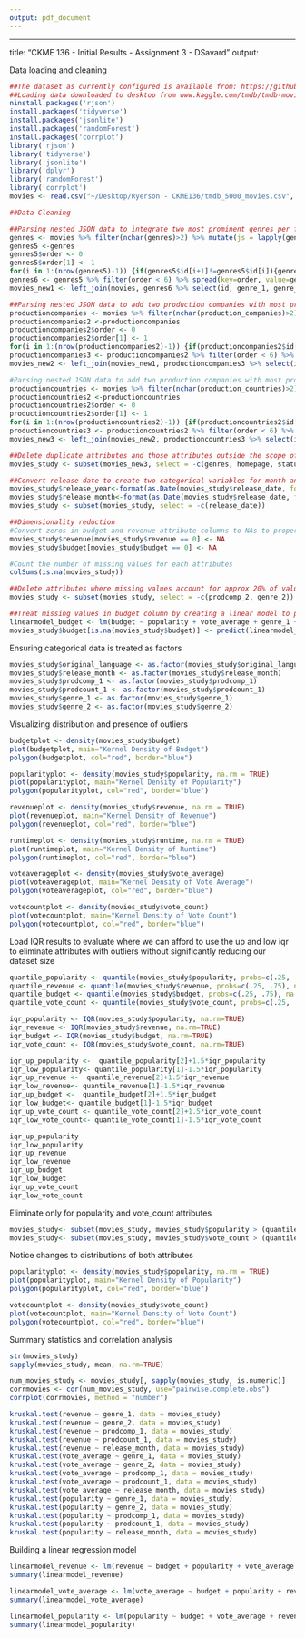 ```yaml
---
output: pdf_document
---
```

---
title: "CKME 136 - Initial Results - Assignment 3 - DSavard"
output:


Data loading and cleaning

```r
##The dataset as currently configured is available from: https://github.com/dsa845/ckme136
##Loading data downloaded to desktop from www.kaggle.com/tmdb/tmdb-movie-metadata
ninstall.packages('rjson')
install.packages('tidyverse')
install.packages('jsonlite')
install.packages('randomForest')
install.packages('corrplot')
library('rjson')
library('tidyverse')
library('jsonlite')
library('dplyr')
library('randomForest')
library('corrplot')
movies <- read.csv("~/Desktop/Ryerson - CKME136/tmdb_5000_movies.csv", na = "NULL")

##Data Cleaning

##Parsing nested JSON data to integrate two most prominent genres per film (primary genre and secondary genre) within the data set
genres <- movies %>% filter(nchar(genres)>2) %>% mutate(js = lapply(genres, fromJSON)) %>% unnest(js) %>% select(id, title, genres=name) %>% mutate_if(is.character, factor)
genres5 <-genres
genres5$order <- 0
genres5$order[1] <- 1
for(i in 1:(nrow(genres5)-1)) {if(genres5$id[i+1]!=genres5$id[i]){genres5$order[i+1] <- 1} else {genres5$order[i+1] <- (genres5$order[i])+1}}
genres6 <- genres5 %>% filter(order < 6) %>% spread(key=order, value=genres) %>% rename(genre_1="1", genre_2="2", genre_3="3", genre_4="4", genre_5="5")
movies_new1 <- left_join(movies, genres6 %>% select(id, genre_1, genre_2), by="id")

##Parsing nested JSON data to add two production companies with most prominent billing as individual attributes in the dataset
productioncompanies <- movies %>% filter(nchar(production_companies)>2) %>% mutate(js = lapply(production_companies, fromJSON)) %>% unnest(js) %>% select(id, title, production_companies=name) %>% mutate_if(is.character, factor)
productioncompanies2 <-productioncompanies
productioncompanies2$order <- 0
productioncompanies2$order[1] <- 1
for(i in 1:(nrow(productioncompanies2)-1)) {if(productioncompanies2$id[i+1]!=productioncompanies2$id[i]){productioncompanies2$order[i+1] <- 1} else {productioncompanies2$order[i+1] <- (productioncompanies2$order[i])+1}}
productioncompanies3 <- productioncompanies2 %>% filter(order < 6) %>% spread(key=order, value=production_companies) %>% rename(prodcomp_1="1", prodcomp_2="2", prodcomp_3="3", prodcomp_4="4", prodcomp_5="5")
movies_new2 <- left_join(movies_new1, productioncompanies3 %>% select(id, prodcomp_1, prodcomp_2), by="id")

#Parsing nested JSON data to add two production companies with most prominent billing as individual attributes in the dataset
productioncountries <- movies %>% filter(nchar(production_countries)>2) %>% mutate(js = lapply(production_countries, fromJSON)) %>% unnest(js) %>% select(id, title, production_countries=name) %>% mutate_if(is.character, factor)
productioncountries2 <-productioncountries
productioncountries2$order <- 0
productioncountries2$order[1] <- 1
for(i in 1:(nrow(productioncountries2)-1)) {if(productioncountries2$id[i+1]!=productioncountries2$id[i]){productioncountries2$order[i+1] <- 1} else {productioncountries2$order[i+1] <- (productioncountries2$order[i])+1}}
productioncountries3 <- productioncountries2 %>% filter(order < 6) %>% spread(key=order, value=production_countries) %>% rename(prodcount_1="1", prodcount_2="2", prodcount_3="3", prodcount_4="4", prodcount_5="5")
movies_new3 <- left_join(movies_new2, productioncountries3 %>% select(id, prodcount_1), by="id")

##Delete duplicate attributes and those attributes outside the scope of the analysis
movies_study <- subset(movies_new3, select = -c(genres, homepage, status, keywords, original_title, overview, production_companies, production_countries, spoken_languages, tagline))

##Convert release date to create two categorical variables for month and year
movies_study$release_year<-format(as.Date(movies_study$release_date, format="%d/%m/%Y"),"%Y")
movies_study$release_month<-format(as.Date(movies_study$release_date, format="%d/%m/%Y"),"%m")
movies_study <- subset(movies_study, select = -c(release_date))

##Dimensionality reduction
#Convert zeros in budget and revenue attribute columns to NAs to properly identify missing values
movies_study$revenue[movies_study$revenue == 0] <- NA
movies_study$budget[movies_study$budget == 0] <- NA

#Count the number of missing values for each attributes
colSums(is.na(movies_study))

##Delete attributes where missing values account for approx 20% of values available
movies_study <- subset(movies_study, select = -c(prodcomp_2, genre_2))

##Treat missing values in budget column by creating a linear model to predict budget and then impute predicted values to replace NAs
linearmodel_budget <- lm(budget ~ popularity + vote_average + genre_1 + prodcomp_1 + prodcount_1 + release_year + release_month, data = movies_study, na.action = na.omit)
movies_study$budget[is.na(movies_study$budget)] <- predict(linearmodel_budget)
```
Ensuring categorical data is treated as factors
```r
movies_study$original_language <- as.factor(movies_study$original_language)
movies_study$release_month <- as.factor(movies_study$release_month)
movies_study$prodcomp_1 <- as.factor(movies_study$prodcomp_1)
movies_study$prodcount_1 <- as.factor(movies_study$prodcount_1)
movies_study$genre_1 <- as.factor(movies_study$genre_1)
movies_study$genre_2 <- as.factor(movies_study$genre_2)
```
Visualizing distribution and presence of outliers
```r
budgetplot <- density(movies_study$budget)
plot(budgetplot, main="Kernel Density of Budget")
polygon(budgetplot, col="red", border="blue")

popularityplot <- density(movies_study$popularity, na.rm = TRUE)
plot(popularityplot, main="Kernel Density of Popularity")
polygon(popularityplot, col="red", border="blue")

revenueplot <- density(movies_study$revenue, na.rm = TRUE)
plot(revenueplot, main="Kernel Density of Revenue")
polygon(revenueplot, col="red", border="blue")

runtimeplot <- density(movies_study$runtime, na.rm = TRUE)
plot(runtimeplot, main="Kernel Density of Runtime")
polygon(runtimeplot, col="red", border="blue")

voteaverageplot <- density(movies_study$vote_average)
plot(voteaverageplot, main="Kernel Density of Vote Average")
polygon(voteaverageplot, col="red", border="blue")

votecountplot <- density(movies_study$vote_count)
plot(votecountplot, main="Kernel Density of Vote Count")
polygon(votecountplot, col="red", border="blue")
```
Load IQR results to evaluate where we can afford to use the up and low iqr to eliminate attributes with outliers without significantly reducing our dataset size
```r
quantile_popularity <- quantile(movies_study$popularity, probs=c(.25, .75), na.rm = TRUE)
quantile_revenue <- quantile(movies_study$revenue, probs=c(.25, .75), na.rm = TRUE)
quantile_budget <- quantile(movies_study$budget, probs=c(.25, .75), na.rm = TRUE)
quantile_vote_count <- quantile(movies_study$vote_count, probs=c(.25, .75), na.rm = TRUE)

iqr_popularity <- IQR(movies_study$popularity, na.rm=TRUE)
iqr_revenue <- IQR(movies_study$revenue, na.rm=TRUE)
iqr_budget <- IQR(movies_study$budget, na.rm=TRUE)
iqr_vote_count <- IQR(movies_study$vote_count, na.rm=TRUE)

iqr_up_popularity <-  quantile_popularity[2]+1.5*iqr_popularity   
iqr_low_popularity<- quantile_popularity[1]-1.5*iqr_popularity 
iqr_up_revenue <-  quantile_revenue[2]+1.5*iqr_revenue   
iqr_low_revenue<- quantile_revenue[1]-1.5*iqr_revenue
iqr_up_budget <-  quantile_budget[2]+1.5*iqr_budget   
iqr_low_budget<- quantile_budget[1]-1.5*iqr_budget 
iqr_up_vote_count <- quantile_vote_count[2]+1.5*iqr_vote_count   
iqr_low_vote_count<- quantile_vote_count[1]-1.5*iqr_vote_count

iqr_up_popularity   
iqr_low_popularity
iqr_up_revenue
iqr_low_revenue
iqr_up_budget   
iqr_low_budget 
iqr_up_vote_count  
iqr_low_vote_count
```
Eliminate only for popularity and vote_count attributes
```r
movies_study<- subset(movies_study, movies_study$popularity > (quantile_popularity[1] - 1.5*iqr_popularity) & movies_study$popularity < (quantile_popularity[2]+1.5*iqr_popularity))
movies_study<- subset(movies_study, movies_study$vote_count > (quantile_vote_count[1] - 1.5*iqr_vote_count) & movies_study$vote_count < (quantile_vote_count[2]+1.5*iqr_vote_count))
```
Notice changes to distributions of both attributes
```r
popularityplot <- density(movies_study$popularity, na.rm = TRUE)
plot(popularityplot, main="Kernel Density of Popularity")
polygon(popularityplot, col="red", border="blue")

votecountplot <- density(movies_study$vote_count)
plot(votecountplot, main="Kernel Density of Vote Count")
polygon(votecountplot, col="red", border="blue")
```
Summary statistics and correlation analysis
```r
str(movies_study)
sapply(movies_study, mean, na.rm=TRUE)

num_movies_study <- movies_study[, sapply(movies_study, is.numeric)]
corrmovies <- cor(num_movies_study, use="pairwise.complete.obs")
corrplot(corrmovies, method = "number")

kruskal.test(revenue ~ genre_1, data = movies_study)
kruskal.test(revenue ~ genre_2, data = movies_study)
kruskal.test(revenue ~ prodcomp_1, data = movies_study)
kruskal.test(revenue ~ prodcount_1, data = movies_study)
kruskal.test(revenue ~ release_month, data = movies_study)
kruskal.test(vote_average ~ genre_1, data = movies_study)
kruskal.test(vote_average ~ genre_2, data = movies_study)
kruskal.test(vote_average ~ prodcomp_1, data = movies_study)
kruskal.test(vote_average ~ prodcount_1, data = movies_study)
kruskal.test(vote_average ~ release_month, data = movies_study)
kruskal.test(popularity ~ genre_1, data = movies_study)
kruskal.test(popularity ~ genre_2, data = movies_study)
kruskal.test(popularity ~ prodcomp_1, data = movies_study)
kruskal.test(popularity ~ prodcount_1, data = movies_study)
kruskal.test(popularity ~ release_month, data = movies_study)
```
Building a linear regression model
```r
linearmodel_revenue <- lm(revenue ~ budget + popularity + vote_average + genre_1 + prodcount_1 + release_year + release_month, data = movies_study, na.action = na.omit)
summary(linearmodel_revenue)

linearmodel_vote_average <- lm(vote_average ~ budget + popularity + revenue + genre_1 + prodcount_1 + release_year + release_month, data = movies_study, na.action = na.omit)
summary(linearmodel_vote_average)

linearmodel_popularity <- lm(popularity ~ budget + vote_average + revenue + genre_1 + prodcount_1 + release_year + release_month, data = movies_study, na.action = na.omit)
summary(linearmodel_popularity)
```

